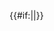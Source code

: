 <noinclude>{{幽默}}</noinclude>
{{Userbox
  |border-c = #00
# 有序列表项
0000
  |border-s = 1
  |id-c     = #ffffff
  |id-s     = 12
  |id-fc    = #DDDDDD
  |info-c   = #DDDDDD
  |info-s   = 10
  |info-fc  = #2F4F4F
  |id       = [[File:BMC TF01 2012.jpg|50px|腳踏車]]
  |info     =[[User:卡達|卡達車]]～～～！}}<includeonly>{{#if:{{{nocategory|}}}||[[Category:崇拜卡達的维基人|{{PAGENAME}}]]}}</includeonly>